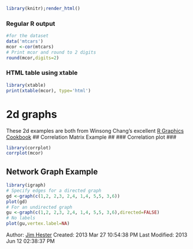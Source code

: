 <!--
%\VignetteEngine{knitr}
%\VignetteIndexEntry{2D Graphs}
%\VignetteDepends{xtable, corrplot, igraph}
-->

```r
library(knitr);render_html()
```
### Regular R output ###
```r
#for the dataset
data('mtcars')
mcor <-cor(mtcars)
# Print mcor and round to 2 digits
round(mcor,digits=2)
```
### HTML table using xtable ###
```r
library(xtable)
print(xtable(mcor), type='html')
```
# 2d graphs #
These 2d examples are both from Winsong Chang's excellent [R Graphics Cookbook](http://www.amazon.com/R-Graphics-Cookbook-Winston-Chang/dp/1449316956)
## Correlation Matrix Example ##
### Correlation plot ###
```r
library(corrplot)
corrplot(mcor)
```
## Network Graph Example ##
```r
library(igraph)
# Specify edges for a directed graph
gd <-graph(c(1,2, 2,3, 2,4, 1,4, 5,5, 3,6))
plot(gd)
# For an undirected graph
gu <-graph(c(1,2, 2,3, 2,4, 1,4, 5,5, 3,6),directed=FALSE)
# No labels
plot(gu,vertex.label=NA)
```
Author: [Jim Hester](http://jimhester.com)
Created: 2013 Mar 27 10:54:38 PM
Last Modified: 2013 Jun 12 02:38:37 PM
